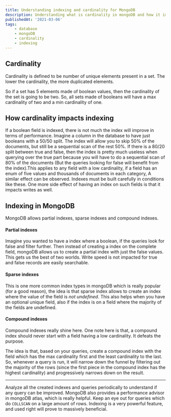 ```yaml
---
title: Understanding indexing and cardinality for MongoDB
description: Understanding what is cardinality in mongoDB and how it impacts indexing in mongoDB
publishedAt: '2021-03-06'
tags:
    - database
    - mongoDB
    - cardinality
    - indexing
---
```


## Cardinality

Cardinality is defined to be number of unique elements present in a set. The lower the cardinality, the more
duplicated elements.

So if a set has 5 elements made of boolean values, then the cardinality of the set is going to be two. So, all sets
made of booleans will have a max cardinality of two and a min cardinality of one.

## How cardinality impacts indexing

If a boolean field is indexed, there is not much the index will improve in terms of performance. Imagine a column in
the database to have just booleans with a 50/50 split. The index will allow you to skip 50% of the documents, but still
be a sequential scan of the rest 50%. If there is a 80/20 split between true and false, then the index is pretty much
useless when querying over the true part because you will have to do a sequential scan of 80% of the documents (But the
queries looking for false will benefit from the index).This applies to any field with a low cardinality, if a field has
an enum of five values and thousands of documents in each category, A similar effect can be observed. Indexes must be
built carefully in conditions like these. One more side effect of having an index on such fields is that it impacts
writes as well.

## Indexing in MongoDB

MongoDB allows partial indexes, sparse indexes and compound indexes.

#### Partial indexes

Imagine you wanted to have a index where a boolean, if the queries look for false and filter further. Then instead of
creating a index on the complete field, mongoDB allows us to create a partial index with just the false values. This
gets us the best of two worlds. Write speed is not impacted for true and false records are easily searchable.

#### Sparse indexes

This is one more common index types in mongoDB which is really popular (for a good reason), the idea is that sparse
index allows to create an index where the value of the field is _not undefined_. This also helps when you have an
optional unique field, also if the index is on a field where the majority of the fields are undefined.

#### Compound indexes

Compound indexes really shine here. One note here is that, a compound index should never start with a field having a
low cardinality. It defeats the purpose.

The idea is that, based on your queries, create a compound index with the field which has the max cardinality first and
the least cardinality to the last. So, whenever a query is run, it will narrow down the funnel by filtering out the
majority of the rows (since the first piece in the compound index has the highest cardinality) and progressively narrows
down on the result.

---

Analyze all the created indexes and queries periodically to understand if any query can be improved. MongoDB also
provides a performance advisor in mongoDB atlas, which is really helpful. Keep an eye out for queries which do
`COLLSCAN` on a large amount of rows. Indexing is a very powerful feature, and used right will prove to massively
beneficial.
